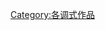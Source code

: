{{Lowercase}}
{{Category explanation|使用'''[[b小调|b小调]]'''創作的音樂作品}}

[[Category:各调式作品|Category:各调式作品]]